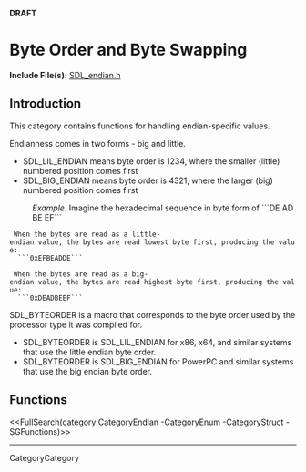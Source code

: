 <!-- #master-page:CategoryTemplate -->
<!-- #master-date:Unknown-Date -->
<!-- format wiki -->
<!-- language en -->
'''DRAFT'''

= Byte Order and Byte Swapping =

'''Include File(s):'''  [http://hg.libsdl.org/SDL/file/default/include/SDL_endian.h SDL_endian.h]


== Introduction ==
This category contains functions for handling endian-specific values.

Endianness comes in two forms - big and little.  
* SDL_LIL_ENDIAN means byte order is 1234, where the smaller (little) numbered position comes first
* SDL_BIG_ENDIAN means byte order is 4321, where the larger (big) numbered position comes first

: ''Example:''  Imagine the hexadecimal sequence in byte form of ```DE AD BE EF```

  When the bytes are read as a little-endian value, the bytes are read lowest byte first, producing the value:
   ```0xEFBEADDE```

  When the bytes are read as a big-endian value, the bytes are read highest byte first, producing the value:
   ```0xDEADBEEF```

SDL_BYTEORDER is a macro that corresponds to the byte order used by the processor type it was compiled for.
* SDL_BYTEORDER is SDL_LIL_ENDIAN for x86, x64, and similar systems that use the little endian byte order.
* SDL_BYTEORDER is SDL_BIG_ENDIAN for PowerPC and similar systems that use the big endian byte order.


<!-- #Remove this line and the ## below to use this markup if it becomes relevant to this category -->
<!-- #== Enumerations == -->
<!-- #<<FullSearch(category:CategoryEnum CategoryEndian -SGEnumerations)>> -->

<!-- #== Structures == -->
<!-- #<<FullSearch(category:CategoryStruct CategoryEndian -SGStructures)>> -->

== Functions ==
<<FullSearch(category:CategoryEndian -CategoryEnum -CategoryStruct -SGFunctions)>>

----
CategoryCategory
